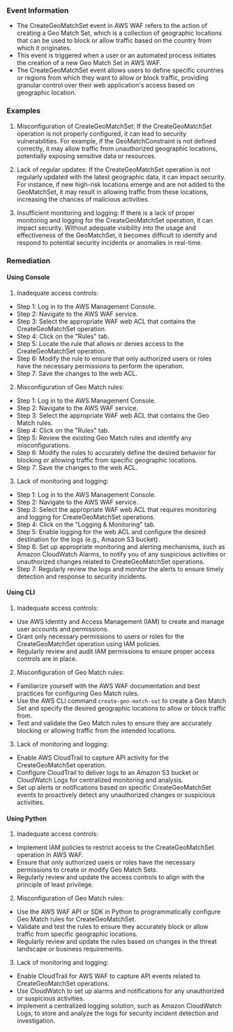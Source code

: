 
### Event Information

- The CreateGeoMatchSet event in AWS WAF refers to the action of creating a Geo Match Set, which is a collection of geographic locations that can be used to block or allow traffic based on the country from which it originates.
- This event is triggered when a user or an automated process initiates the creation of a new Geo Match Set in AWS WAF.
- The CreateGeoMatchSet event allows users to define specific countries or regions from which they want to allow or block traffic, providing granular control over their web application's access based on geographic location.


### Examples

1. Misconfiguration of CreateGeoMatchSet: If the CreateGeoMatchSet operation is not properly configured, it can lead to security vulnerabilities. For example, if the GeoMatchConstraint is not defined correctly, it may allow traffic from unauthorized geographic locations, potentially exposing sensitive data or resources.

2. Lack of regular updates: If the CreateGeoMatchSet operation is not regularly updated with the latest geographic data, it can impact security. For instance, if new high-risk locations emerge and are not added to the GeoMatchSet, it may result in allowing traffic from these locations, increasing the chances of malicious activities.

3. Insufficient monitoring and logging: If there is a lack of proper monitoring and logging for the CreateGeoMatchSet operation, it can impact security. Without adequate visibility into the usage and effectiveness of the GeoMatchSet, it becomes difficult to identify and respond to potential security incidents or anomalies in real-time.

### Remediation

#### Using Console

1. Inadequate access controls:
- Step 1: Log in to the AWS Management Console.
- Step 2: Navigate to the AWS WAF service.
- Step 3: Select the appropriate WAF web ACL that contains the CreateGeoMatchSet operation.
- Step 4: Click on the "Rules" tab.
- Step 5: Locate the rule that allows or denies access to the CreateGeoMatchSet operation.
- Step 6: Modify the rule to ensure that only authorized users or roles have the necessary permissions to perform the operation.
- Step 7: Save the changes to the web ACL.

2. Misconfiguration of Geo Match rules:
- Step 1: Log in to the AWS Management Console.
- Step 2: Navigate to the AWS WAF service.
- Step 3: Select the appropriate WAF web ACL that contains the Geo Match rules.
- Step 4: Click on the "Rules" tab.
- Step 5: Review the existing Geo Match rules and identify any misconfigurations.
- Step 6: Modify the rules to accurately define the desired behavior for blocking or allowing traffic from specific geographic locations.
- Step 7: Save the changes to the web ACL.

3. Lack of monitoring and logging:
- Step 1: Log in to the AWS Management Console.
- Step 2: Navigate to the AWS WAF service.
- Step 3: Select the appropriate WAF web ACL that requires monitoring and logging for CreateGeoMatchSet operations.
- Step 4: Click on the "Logging & Monitoring" tab.
- Step 5: Enable logging for the web ACL and configure the desired destination for the logs (e.g., Amazon S3 bucket).
- Step 6: Set up appropriate monitoring and alerting mechanisms, such as Amazon CloudWatch Alarms, to notify you of any suspicious activities or unauthorized changes related to CreateGeoMatchSet operations.
- Step 7: Regularly review the logs and monitor the alerts to ensure timely detection and response to security incidents.

#### Using CLI

1. Inadequate access controls:
- Use AWS Identity and Access Management (IAM) to create and manage user accounts and permissions.
- Grant only necessary permissions to users or roles for the CreateGeoMatchSet operation using IAM policies.
- Regularly review and audit IAM permissions to ensure proper access controls are in place.

2. Misconfiguration of Geo Match rules:
- Familiarize yourself with the AWS WAF documentation and best practices for configuring Geo Match rules.
- Use the AWS CLI command `create-geo-match-set` to create a Geo Match Set and specify the desired geographic locations to allow or block traffic from.
- Test and validate the Geo Match rules to ensure they are accurately blocking or allowing traffic from the intended locations.

3. Lack of monitoring and logging:
- Enable AWS CloudTrail to capture API activity for the CreateGeoMatchSet operation.
- Configure CloudTrail to deliver logs to an Amazon S3 bucket or CloudWatch Logs for centralized monitoring and analysis.
- Set up alerts or notifications based on specific CreateGeoMatchSet events to proactively detect any unauthorized changes or suspicious activities.

#### Using Python

1. Inadequate access controls:
- Implement IAM policies to restrict access to the CreateGeoMatchSet operation in AWS WAF.
- Ensure that only authorized users or roles have the necessary permissions to create or modify Geo Match Sets.
- Regularly review and update the access controls to align with the principle of least privilege.

2. Misconfiguration of Geo Match rules:
- Use the AWS WAF API or SDK in Python to programmatically configure Geo Match rules for CreateGeoMatchSet.
- Validate and test the rules to ensure they accurately block or allow traffic from specific geographic locations.
- Regularly review and update the rules based on changes in the threat landscape or business requirements.

3. Lack of monitoring and logging:
- Enable CloudTrail for AWS WAF to capture API events related to CreateGeoMatchSet operations.
- Use CloudWatch to set up alarms and notifications for any unauthorized or suspicious activities.
- Implement a centralized logging solution, such as Amazon CloudWatch Logs, to store and analyze the logs for security incident detection and investigation.

